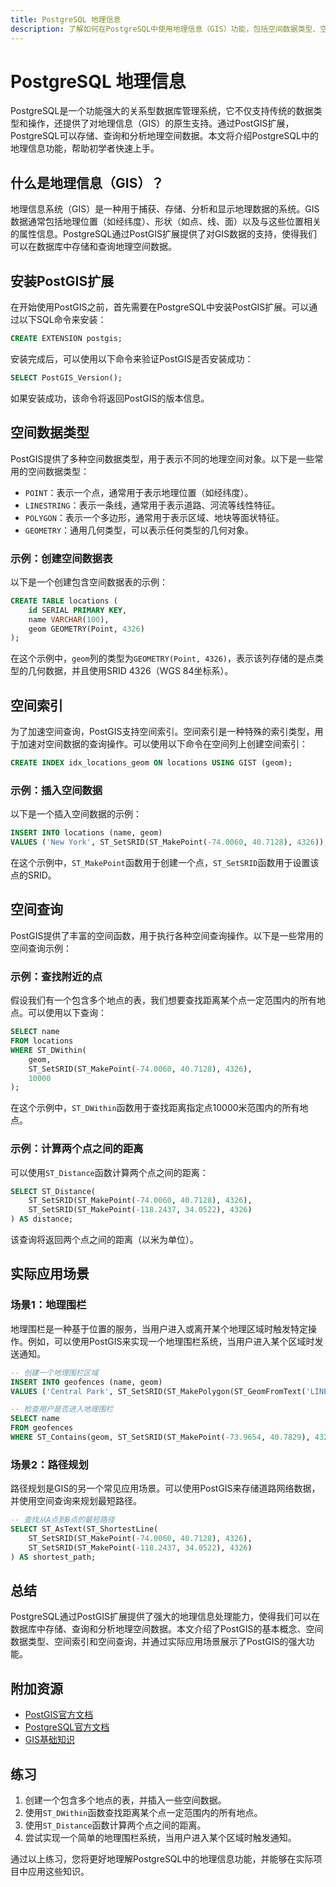```yaml
---
title: PostgreSQL 地理信息
description: 了解如何在PostgreSQL中使用地理信息（GIS）功能，包括空间数据类型、空间索引和空间查询。
---
```


# PostgreSQL 地理信息

PostgreSQL是一个功能强大的关系型数据库管理系统，它不仅支持传统的数据类型和操作，还提供了对地理信息（GIS）的原生支持。通过PostGIS扩展，PostgreSQL可以存储、查询和分析地理空间数据。本文将介绍PostgreSQL中的地理信息功能，帮助初学者快速上手。

## 什么是地理信息（GIS）？

地理信息系统（GIS）是一种用于捕获、存储、分析和显示地理数据的系统。GIS数据通常包括地理位置（如经纬度）、形状（如点、线、面）以及与这些位置相关的属性信息。PostgreSQL通过PostGIS扩展提供了对GIS数据的支持，使得我们可以在数据库中存储和查询地理空间数据。

## 安装PostGIS扩展

在开始使用PostGIS之前，首先需要在PostgreSQL中安装PostGIS扩展。可以通过以下SQL命令来安装：

```sql
CREATE EXTENSION postgis;
```

安装完成后，可以使用以下命令来验证PostGIS是否安装成功：

```sql
SELECT PostGIS_Version();
```

如果安装成功，该命令将返回PostGIS的版本信息。

## 空间数据类型

PostGIS提供了多种空间数据类型，用于表示不同的地理空间对象。以下是一些常用的空间数据类型：

- `POINT`：表示一个点，通常用于表示地理位置（如经纬度）。
- `LINESTRING`：表示一条线，通常用于表示道路、河流等线性特征。
- `POLYGON`：表示一个多边形，通常用于表示区域、地块等面状特征。
- `GEOMETRY`：通用几何类型，可以表示任何类型的几何对象。

### 示例：创建空间数据表

以下是一个创建包含空间数据表的示例：

```sql
CREATE TABLE locations (
    id SERIAL PRIMARY KEY,
    name VARCHAR(100),
    geom GEOMETRY(Point, 4326)
);
```

在这个示例中，`geom`列的类型为`GEOMETRY(Point, 4326)`，表示该列存储的是点类型的几何数据，并且使用SRID 4326（WGS 84坐标系）。

## 空间索引

为了加速空间查询，PostGIS支持空间索引。空间索引是一种特殊的索引类型，用于加速对空间数据的查询操作。可以使用以下命令在空间列上创建空间索引：

```sql
CREATE INDEX idx_locations_geom ON locations USING GIST (geom);
```

### 示例：插入空间数据

以下是一个插入空间数据的示例：

```sql
INSERT INTO locations (name, geom)
VALUES ('New York', ST_SetSRID(ST_MakePoint(-74.0060, 40.7128), 4326));
```

在这个示例中，`ST_MakePoint`函数用于创建一个点，`ST_SetSRID`函数用于设置该点的SRID。

## 空间查询

PostGIS提供了丰富的空间函数，用于执行各种空间查询操作。以下是一些常用的空间查询示例：

### 示例：查找附近的点

假设我们有一个包含多个地点的表，我们想要查找距离某个点一定范围内的所有地点。可以使用以下查询：

```sql
SELECT name
FROM locations
WHERE ST_DWithin(
    geom,
    ST_SetSRID(ST_MakePoint(-74.0060, 40.7128), 4326),
    10000
);
```

在这个示例中，`ST_DWithin`函数用于查找距离指定点10000米范围内的所有地点。

### 示例：计算两个点之间的距离

可以使用`ST_Distance`函数计算两个点之间的距离：

```sql
SELECT ST_Distance(
    ST_SetSRID(ST_MakePoint(-74.0060, 40.7128), 4326),
    ST_SetSRID(ST_MakePoint(-118.2437, 34.0522), 4326)
) AS distance;
```

该查询将返回两个点之间的距离（以米为单位）。

## 实际应用场景

### 场景1：地理围栏

地理围栏是一种基于位置的服务，当用户进入或离开某个地理区域时触发特定操作。例如，可以使用PostGIS来实现一个地理围栏系统，当用户进入某个区域时发送通知。

```sql
-- 创建一个地理围栏区域
INSERT INTO geofences (name, geom)
VALUES ('Central Park', ST_SetSRID(ST_MakePolygon(ST_GeomFromText('LINESTRING(...)')), 4326));

-- 检查用户是否进入地理围栏
SELECT name
FROM geofences
WHERE ST_Contains(geom, ST_SetSRID(ST_MakePoint(-73.9654, 40.7829), 4326));
```

### 场景2：路径规划

路径规划是GIS的另一个常见应用场景。可以使用PostGIS来存储道路网络数据，并使用空间查询来规划最短路径。

```sql
-- 查找从A点到B点的最短路径
SELECT ST_AsText(ST_ShortestLine(
    ST_SetSRID(ST_MakePoint(-74.0060, 40.7128), 4326),
    ST_SetSRID(ST_MakePoint(-118.2437, 34.0522), 4326)
) AS shortest_path;
```

## 总结

PostgreSQL通过PostGIS扩展提供了强大的地理信息处理能力，使得我们可以在数据库中存储、查询和分析地理空间数据。本文介绍了PostGIS的基本概念、空间数据类型、空间索引和空间查询，并通过实际应用场景展示了PostGIS的强大功能。

## 附加资源

- [PostGIS官方文档](https://postgis.net/documentation/)
- [PostgreSQL官方文档](https://www.postgresql.org/docs/)
- [GIS基础知识](https://en.wikipedia.org/wiki/Geographic_information_system)

## 练习

1. 创建一个包含多个地点的表，并插入一些空间数据。
2. 使用`ST_DWithin`函数查找距离某个点一定范围内的所有地点。
3. 使用`ST_Distance`函数计算两个点之间的距离。
4. 尝试实现一个简单的地理围栏系统，当用户进入某个区域时触发通知。

通过以上练习，您将更好地理解PostgreSQL中的地理信息功能，并能够在实际项目中应用这些知识。